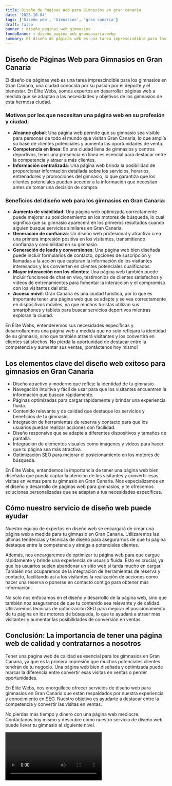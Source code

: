 ```yaml
---
title: Diseño de Páginas Web para Gimnasios en gran canaria
date: '2023-10-04'
tags: ['Diseño web', 'Gimnasios', 'gran canaria']
draft: false
banner : diseño_paginas_web_gimnasios
fondoBanner : diseño_pagina_web_grancanaria.webp
summary: El diseño de páginas web es una tarea imprescindible para los gimnasios en Gran Canaria, una ciudad conocida por su pasión por el deporte y el bienestar. En Élite Webs, somos expertos en desarrollar páginas web a medida que se adaptan a las necesidades y objetivos de los gimnasios de esta hermosa ciudad.
---
```


## Diseño de Páginas Web para Gimnasios en Gran Canaria

El diseño de páginas web es una tarea imprescindible para los gimnasios en Gran Canaria, una ciudad conocida por su pasión por el deporte y el bienestar. En Élite Webs, somos expertos en desarrollar páginas web a medida que se adaptan a las necesidades y objetivos de los gimnasios de esta hermosa ciudad.

### Motivos por los que necesitan una página web en su profesión y ciudad:

- **Alcance global**: Una página web permite que su gimnasio sea visible para personas de todo el mundo que visitan Gran Canaria, lo que amplía su base de clientes potenciales y aumenta las oportunidades de venta.
- **Competencia en línea**: En una ciudad llena de gimnasios y centros deportivos, tener una presencia en línea es esencial para destacar entre la competencia y atraer a más clientes.
- **Información centralizada**: Una página web brinda la posibilidad de proporcionar información detallada sobre los servicios, horarios, entrenadores y promociones del gimnasio, lo que garantiza que los clientes potenciales puedan acceder a la información que necesitan antes de tomar una decisión de compra.

### Beneficios del diseño web para los gimnasios en Gran Canaria:

- **Aumento de visibilidad**: Una página web optimizada correctamente puede mejorar su posicionamiento en los motores de búsqueda, lo cual significa que su gimnasio aparecerá en los primeros resultados cuando alguien busque servicios similares en Gran Canaria.
- **Generación de confianza**: Un diseño web profesional y atractivo crea una primera impresión positiva en los visitantes, transmitiendo confianza y credibilidad en su gimnasio.
- **Generación de leads y conversiones**: Una página web bien diseñada puede incluir formularios de contacto, opciones de suscripción y llamadas a la acción que capturan la información de los visitantes interesados y los convierten en clientes potenciales cualificados.
- **Mayor interacción con los clientes**: Una página web también puede incluir funciones de chat en vivo, testimonios de clientes satisfechos y videos de entrenamientos para fomentar la interacción y el compromiso con los visitantes del sitio.
- **Acceso móvil**: Gran Canaria es una ciudad turística, por lo que es importante tener una página web que se adapte y se vea correctamente en dispositivos móviles, ya que muchos turistas utilizan sus smartphones y tablets para buscar servicios deportivos mientras exploran la ciudad.

En Élite Webs, entenderemos sus necesidades específicas y desarrollaremos una página web a medida que no solo reflejará la identidad de su gimnasio, sino que también atraerá visitantes y los convertirá en clientes satisfechos. No pierda la oportunidad de destacar entre la competencia y aumentar sus ventas, ¡contáctenos hoy mismo!

<GifSeo />

<Cta />

## Los elementos clave del diseño web exitoso para gimnasios en Gran Canaria

- Diseño atractivo y moderno que refleje la identidad de tu gimnasio.
- Navegación intuitiva y fácil de usar para que los visitantes encuentren la información que buscan rápidamente.
- Páginas optimizadas para cargar rápidamente y brindar una experiencia fluida.
- Contenido relevante y de calidad que destaque los servicios y beneficios de tu gimnasio.
- Integración de herramientas de reserva y contacto para que los usuarios puedan realizar acciones con facilidad.
- Diseño responsive que se adapte a diferentes dispositivos y tamaños de pantalla.
- Integración de elementos visuales como imágenes y videos para hacer que tu página sea más atractiva.
- Optimización SEO para mejorar el posicionamiento en los motores de búsqueda.

En Élite Webs, entendemos la importancia de tener una página web bien diseñada que pueda captar la atención de los visitantes y convertir esas visitas en ventas para tu gimnasio en Gran Canaria. Nos especializamos en el diseño y desarrollo de páginas web para gimnasios, y te ofrecemos soluciones personalizadas que se adaptan a tus necesidades específicas.

## Cómo nuestro servicio de diseño web puede ayudar

Nuestro equipo de expertos en diseño web se encargará de crear una página web a medida para tu gimnasio en Gran Canaria. Utilizaremos las últimas tendencias y técnicas de diseño para asegurarnos de que tu página destaque entre la competencia y atraiga a potenciales clientes.

Además, nos encargaremos de optimizar tu página web para que cargue rápidamente y brinde una experiencia de usuario fluida. Esto es crucial, ya que los usuarios suelen abandonar un sitio web si tarda mucho en cargar. También nos ocuparemos de la integración de herramientas de reserva y contacto, facilitando así a los visitantes la realización de acciones como hacer una reserva o ponerse en contacto contigo para obtener más información.

No solo nos enfocamos en el diseño y desarrollo de la página web, sino que también nos aseguramos de que tu contenido sea relevante y de calidad. Utilizaremos técnicas de optimización SEO para mejorar el posicionamiento de tu página en los motores de búsqueda, lo que te ayudará a atraer más visitantes y aumentar las posibilidades de conversión en ventas.

## Conclusión: La importancia de tener una página web de calidad y contratarnos a nosotros

Tener una página web de calidad es esencial para los gimnasios en Gran Canaria, ya que es la primera impresión que muchos potenciales clientes tendrán de tu negocio. Una página web bien diseñada y optimizada puede marcar la diferencia entre convertir esas visitas en ventas o perder oportunidades.

En Élite Webs, nos enorgullece ofrecer servicios de diseño web para gimnasios en Gran Canaria que están respaldados por nuestra experiencia y conocimiento en SEO. Nuestro objetivo es ayudarte a destacar entre la competencia y convertir las visitas en ventas.

No pierdas más tiempo y dinero con una página web mediocre. Contáctanos hoy mismo y descubre cómo nuestro servicio de diseño web puede llevar tu gimnasio al siguiente nivel.

<Video />

<CtaBot job='Gimnasios' city='gran canaria'/>

<Gmaps query='gran canaria+españa+maps' />